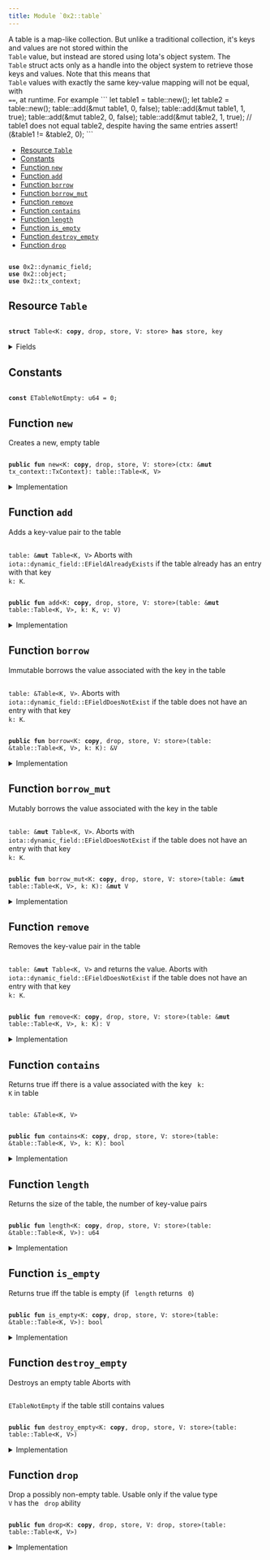 ```yaml
---
title: Module `0x2::table`
---
```


<Link id="0x2_table"/>
A table is a map-like collection. But unlike a traditional collection, it's keys and values are
not stored within the <code>
<Link to="../iota-framework/table#0x2_table_Table">Table</Link></code> value, but instead are stored using Iota's object system. The
<code>
<Link to="../iota-framework/table#0x2_table_Table">Table</Link></code> struct acts only as a handle into the object system to retrieve those keys and values.
Note that this means that <code>
<Link to="../iota-framework/table#0x2_table_Table">Table</Link></code> values with exactly the same key-value mapping will not be
equal, with <code>
==</code>, at runtime. For example
```
let table1 = table::new<u64, bool>();
let table2 = table::new<u64, bool>();
table::add(&mut table1, 0, false);
table::add(&mut table1, 1, true);
table::add(&mut table2, 0, false);
table::add(&mut table2, 1, true);
// table1 does not equal table2, despite having the same entries
assert!(&table1 != &table2, 0);
```


-  [Resource `Table`](#0x2_table_Table)
-  [Constants](#@Constants_0)
-  [Function `new`](#0x2_table_new)
-  [Function `add`](#0x2_table_add)
-  [Function `borrow`](#0x2_table_borrow)
-  [Function `borrow_mut`](#0x2_table_borrow_mut)
-  [Function `remove`](#0x2_table_remove)
-  [Function `contains`](#0x2_table_contains)
-  [Function `length`](#0x2_table_length)
-  [Function `is_empty`](#0x2_table_is_empty)
-  [Function `destroy_empty`](#0x2_table_destroy_empty)
-  [Function `drop`](#0x2_table_drop)


<pre><code>
<b>use</b> <Link to="../iota-framework/dynamic_field#0x2_dynamic_field">0x2::dynamic_field</Link>;
<b>use</b> <Link to="../iota-framework/object#0x2_object">0x2::object</Link>;
<b>use</b> <Link to="../iota-framework/tx_context#0x2_tx_context">0x2::tx_context</Link>;
</code></pre>



<Link id="0x2_table_Table"></Link>

## Resource `Table`



<pre><code>
<b>struct</b> <Link to="../iota-framework/table#0x2_table_Table">Table</Link>&lt;K: <b>copy</b>, drop, store, V: store&gt; <b>has</b> store, key
</code></pre>



<details>
<summary>Fields</summary>


<dl>
<dt>
<code>
id: <Link to="../iota-framework/object#0x2_object_UID">object::UID</Link></code>
</dt>
<dd>
 the ID of this table
</dd>
<dt>
<code>
size: u64</code>
</dt>
<dd>
 the number of key-value pairs in the table
</dd>
</dl>


</details>

<Link id="@Constants_0"></Link>

## Constants


<Link id="0x2_table_ETableNotEmpty"></Link>



<pre><code>
<b>const</b> <Link to="../iota-framework/table#0x2_table_ETableNotEmpty">ETableNotEmpty</Link>: u64 = 0;
</code></pre>



<Link id="0x2_table_new"></Link>

## Function `new`

Creates a new, empty table


<pre><code>
<b>public</b> <b>fun</b> <Link to="../iota-framework/table#0x2_table_new">new</Link>&lt;K: <b>copy</b>, drop, store, V: store&gt;(ctx: &<b>mut</b> <Link to="../iota-framework/tx_context#0x2_tx_context_TxContext">tx_context::TxContext</Link>): <Link to="../iota-framework/table#0x2_table_Table">table::Table</Link>&lt;K, V&gt;
</code></pre>



<details>
<summary>Implementation</summary>


<pre><code>
<b>public</b> <b>fun</b> <Link to="../iota-framework/table#0x2_table_new">new</Link>&lt;K: <b>copy</b> + drop + store, V: store&gt;(ctx: &<b>mut</b> TxContext): <Link to="../iota-framework/table#0x2_table_Table">Table</Link>&lt;K, V&gt; \{
    <Link to="../iota-framework/table#0x2_table_Table">Table</Link> \{
        id: <Link to="../iota-framework/object#0x2_object_new">object::new</Link>(ctx),
        size: 0,
    }
}
</code></pre>



</details>

<Link id="0x2_table_add"></Link>

## Function `add`

Adds a key-value pair to the table <code>
<Link to="../iota-framework/table#0x2_table">table</Link>: &<b>mut</b> <Link to="../iota-framework/table#0x2_table_Table">Table</Link>&lt;K, V&gt;</code>
Aborts with <code>
iota::dynamic_field::EFieldAlreadyExists</code> if the table already has an entry with
that key <code>
k: K</code>.


<pre><code>
<b>public</b> <b>fun</b> <Link to="../iota-framework/table#0x2_table_add">add</Link>&lt;K: <b>copy</b>, drop, store, V: store&gt;(<Link to="../iota-framework/table#0x2_table">table</Link>: &<b>mut</b> <Link to="../iota-framework/table#0x2_table_Table">table::Table</Link>&lt;K, V&gt;, k: K, v: V)
</code></pre>



<details>
<summary>Implementation</summary>


<pre><code>
<b>public</b> <b>fun</b> <Link to="../iota-framework/table#0x2_table_add">add</Link>&lt;K: <b>copy</b> + drop + store, V: store&gt;(<Link to="../iota-framework/table#0x2_table">table</Link>: &<b>mut</b> <Link to="../iota-framework/table#0x2_table_Table">Table</Link>&lt;K, V&gt;, k: K, v: V) \{
    field::add(&<b>mut</b> <Link to="../iota-framework/table#0x2_table">table</Link>.id, k, v);
    <Link to="../iota-framework/table#0x2_table">table</Link>.size = <Link to="../iota-framework/table#0x2_table">table</Link>.size + 1;
}
</code></pre>



</details>

<Link id="0x2_table_borrow"></Link>

## Function `borrow`

Immutable borrows the value associated with the key in the table <code>
<Link to="../iota-framework/table#0x2_table">table</Link>: &<Link to="../iota-framework/table#0x2_table_Table">Table</Link>&lt;K, V&gt;</code>.
Aborts with <code>
iota::dynamic_field::EFieldDoesNotExist</code> if the table does not have an entry with
that key <code>
k: K</code>.


<pre><code>
<b>public</b> <b>fun</b> <Link to="../iota-framework/table#0x2_table_borrow">borrow</Link>&lt;K: <b>copy</b>, drop, store, V: store&gt;(<Link to="../iota-framework/table#0x2_table">table</Link>: &<Link to="../iota-framework/table#0x2_table_Table">table::Table</Link>&lt;K, V&gt;, k: K): &V
</code></pre>



<details>
<summary>Implementation</summary>


<pre><code>
<b>public</b> <b>fun</b> <Link to="../iota-framework/table#0x2_table_borrow">borrow</Link>&lt;K: <b>copy</b> + drop + store, V: store&gt;(<Link to="../iota-framework/table#0x2_table">table</Link>: &<Link to="../iota-framework/table#0x2_table_Table">Table</Link>&lt;K, V&gt;, k: K): &V \{
    field::borrow(&<Link to="../iota-framework/table#0x2_table">table</Link>.id, k)
}
</code></pre>



</details>

<Link id="0x2_table_borrow_mut"></Link>

## Function `borrow_mut`

Mutably borrows the value associated with the key in the table <code>
<Link to="../iota-framework/table#0x2_table">table</Link>: &<b>mut</b> <Link to="../iota-framework/table#0x2_table_Table">Table</Link>&lt;K, V&gt;</code>.
Aborts with <code>
iota::dynamic_field::EFieldDoesNotExist</code> if the table does not have an entry with
that key <code>
k: K</code>.


<pre><code>
<b>public</b> <b>fun</b> <Link to="../iota-framework/table#0x2_table_borrow_mut">borrow_mut</Link>&lt;K: <b>copy</b>, drop, store, V: store&gt;(<Link to="../iota-framework/table#0x2_table">table</Link>: &<b>mut</b> <Link to="../iota-framework/table#0x2_table_Table">table::Table</Link>&lt;K, V&gt;, k: K): &<b>mut</b> V
</code></pre>



<details>
<summary>Implementation</summary>


<pre><code>
<b>public</b> <b>fun</b> <Link to="../iota-framework/table#0x2_table_borrow_mut">borrow_mut</Link>&lt;K: <b>copy</b> + drop + store, V: store&gt;(<Link to="../iota-framework/table#0x2_table">table</Link>: &<b>mut</b> <Link to="../iota-framework/table#0x2_table_Table">Table</Link>&lt;K, V&gt;, k: K): &<b>mut</b> V \{
    field::borrow_mut(&<b>mut</b> <Link to="../iota-framework/table#0x2_table">table</Link>.id, k)
}
</code></pre>



</details>

<Link id="0x2_table_remove"></Link>

## Function `remove`

Removes the key-value pair in the table <code>
<Link to="../iota-framework/table#0x2_table">table</Link>: &<b>mut</b> <Link to="../iota-framework/table#0x2_table_Table">Table</Link>&lt;K, V&gt;</code> and returns the value.
Aborts with <code>
iota::dynamic_field::EFieldDoesNotExist</code> if the table does not have an entry with
that key <code>
k: K</code>.


<pre><code>
<b>public</b> <b>fun</b> <Link to="../iota-framework/table#0x2_table_remove">remove</Link>&lt;K: <b>copy</b>, drop, store, V: store&gt;(<Link to="../iota-framework/table#0x2_table">table</Link>: &<b>mut</b> <Link to="../iota-framework/table#0x2_table_Table">table::Table</Link>&lt;K, V&gt;, k: K): V
</code></pre>



<details>
<summary>Implementation</summary>


<pre><code>
<b>public</b> <b>fun</b> <Link to="../iota-framework/table#0x2_table_remove">remove</Link>&lt;K: <b>copy</b> + drop + store, V: store&gt;(<Link to="../iota-framework/table#0x2_table">table</Link>: &<b>mut</b> <Link to="../iota-framework/table#0x2_table_Table">Table</Link>&lt;K, V&gt;, k: K): V \{
    <b>let</b> v = field::remove(&<b>mut</b> <Link to="../iota-framework/table#0x2_table">table</Link>.id, k);
    <Link to="../iota-framework/table#0x2_table">table</Link>.size = <Link to="../iota-framework/table#0x2_table">table</Link>.size - 1;
    v
}
</code></pre>



</details>

<Link id="0x2_table_contains"></Link>

## Function `contains`

Returns true iff there is a value associated with the key <code>
k: K</code> in table <code>
<Link to="../iota-framework/table#0x2_table">table</Link>: &<Link to="../iota-framework/table#0x2_table_Table">Table</Link>&lt;K, V&gt;</code>


<pre><code>
<b>public</b> <b>fun</b> <Link to="../iota-framework/table#0x2_table_contains">contains</Link>&lt;K: <b>copy</b>, drop, store, V: store&gt;(<Link to="../iota-framework/table#0x2_table">table</Link>: &<Link to="../iota-framework/table#0x2_table_Table">table::Table</Link>&lt;K, V&gt;, k: K): bool
</code></pre>



<details>
<summary>Implementation</summary>


<pre><code>
<b>public</b> <b>fun</b> <Link to="../iota-framework/table#0x2_table_contains">contains</Link>&lt;K: <b>copy</b> + drop + store, V: store&gt;(<Link to="../iota-framework/table#0x2_table">table</Link>: &<Link to="../iota-framework/table#0x2_table_Table">Table</Link>&lt;K, V&gt;, k: K): bool \{
    field::exists_with_type&lt;K, V&gt;(&<Link to="../iota-framework/table#0x2_table">table</Link>.id, k)
}
</code></pre>



</details>

<Link id="0x2_table_length"></Link>

## Function `length`

Returns the size of the table, the number of key-value pairs


<pre><code>
<b>public</b> <b>fun</b> <Link to="../iota-framework/table#0x2_table_length">length</Link>&lt;K: <b>copy</b>, drop, store, V: store&gt;(<Link to="../iota-framework/table#0x2_table">table</Link>: &<Link to="../iota-framework/table#0x2_table_Table">table::Table</Link>&lt;K, V&gt;): u64
</code></pre>



<details>
<summary>Implementation</summary>


<pre><code>
<b>public</b> <b>fun</b> <Link to="../iota-framework/table#0x2_table_length">length</Link>&lt;K: <b>copy</b> + drop + store, V: store&gt;(<Link to="../iota-framework/table#0x2_table">table</Link>: &<Link to="../iota-framework/table#0x2_table_Table">Table</Link>&lt;K, V&gt;): u64 \{
    <Link to="../iota-framework/table#0x2_table">table</Link>.size
}
</code></pre>



</details>

<Link id="0x2_table_is_empty"></Link>

## Function `is_empty`

Returns true iff the table is empty (if <code>
length</code> returns <code>
0</code>)


<pre><code>
<b>public</b> <b>fun</b> <Link to="../iota-framework/table#0x2_table_is_empty">is_empty</Link>&lt;K: <b>copy</b>, drop, store, V: store&gt;(<Link to="../iota-framework/table#0x2_table">table</Link>: &<Link to="../iota-framework/table#0x2_table_Table">table::Table</Link>&lt;K, V&gt;): bool
</code></pre>



<details>
<summary>Implementation</summary>


<pre><code>
<b>public</b> <b>fun</b> <Link to="../iota-framework/table#0x2_table_is_empty">is_empty</Link>&lt;K: <b>copy</b> + drop + store, V: store&gt;(<Link to="../iota-framework/table#0x2_table">table</Link>: &<Link to="../iota-framework/table#0x2_table_Table">Table</Link>&lt;K, V&gt;): bool \{
    <Link to="../iota-framework/table#0x2_table">table</Link>.size == 0
}
</code></pre>



</details>

<Link id="0x2_table_destroy_empty"></Link>

## Function `destroy_empty`

Destroys an empty table
Aborts with <code>
<Link to="../iota-framework/table#0x2_table_ETableNotEmpty">ETableNotEmpty</Link></code> if the table still contains values


<pre><code>
<b>public</b> <b>fun</b> <Link to="../iota-framework/table#0x2_table_destroy_empty">destroy_empty</Link>&lt;K: <b>copy</b>, drop, store, V: store&gt;(<Link to="../iota-framework/table#0x2_table">table</Link>: <Link to="../iota-framework/table#0x2_table_Table">table::Table</Link>&lt;K, V&gt;)
</code></pre>



<details>
<summary>Implementation</summary>


<pre><code>
<b>public</b> <b>fun</b> <Link to="../iota-framework/table#0x2_table_destroy_empty">destroy_empty</Link>&lt;K: <b>copy</b> + drop + store, V: store&gt;(<Link to="../iota-framework/table#0x2_table">table</Link>: <Link to="../iota-framework/table#0x2_table_Table">Table</Link>&lt;K, V&gt;) \{
    <b>let</b> <Link to="../iota-framework/table#0x2_table_Table">Table</Link> \{ id, size } = <Link to="../iota-framework/table#0x2_table">table</Link>;
    <b>assert</b>!(size == 0, <Link to="../iota-framework/table#0x2_table_ETableNotEmpty">ETableNotEmpty</Link>);
    id.delete()
}
</code></pre>



</details>

<Link id="0x2_table_drop"></Link>

## Function `drop`

Drop a possibly non-empty table.
Usable only if the value type <code>
V</code> has the <code>
drop</code> ability


<pre><code>
<b>public</b> <b>fun</b> <Link to="../iota-framework/table#0x2_table_drop">drop</Link>&lt;K: <b>copy</b>, drop, store, V: drop, store&gt;(<Link to="../iota-framework/table#0x2_table">table</Link>: <Link to="../iota-framework/table#0x2_table_Table">table::Table</Link>&lt;K, V&gt;)
</code></pre>



<details>
<summary>Implementation</summary>


<pre><code>
<b>public</b> <b>fun</b> <Link to="../iota-framework/table#0x2_table_drop">drop</Link>&lt;K: <b>copy</b> + drop + store, V: drop + store&gt;(<Link to="../iota-framework/table#0x2_table">table</Link>: <Link to="../iota-framework/table#0x2_table_Table">Table</Link>&lt;K, V&gt;) \{
    <b>let</b> <Link to="../iota-framework/table#0x2_table_Table">Table</Link> \{ id, size: _ } = <Link to="../iota-framework/table#0x2_table">table</Link>;
    id.delete()
}
</code></pre>



</details>
